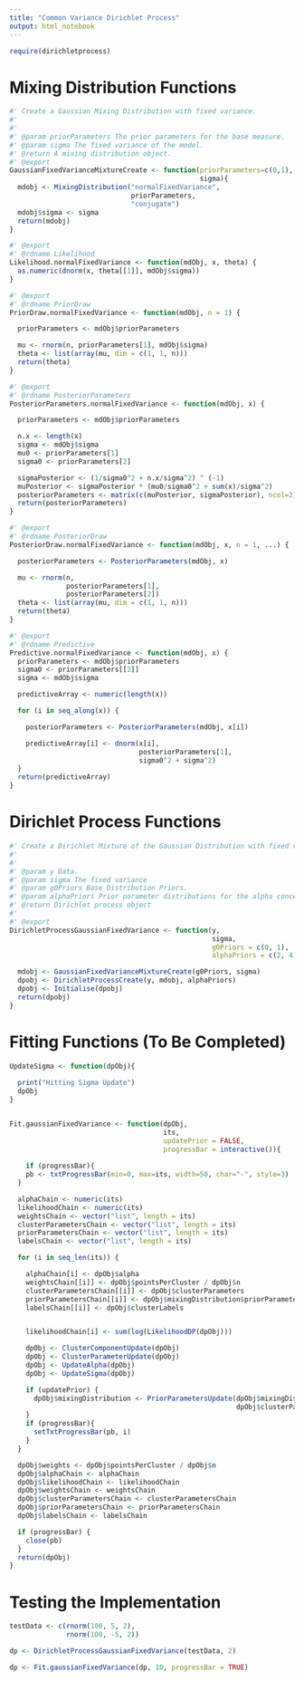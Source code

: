 ```yaml
---
title: "Common Variance Dirichlet Process"
output: html_notebook
---
```


```r
require(dirichletprocess)
```

# Mixing Distribution Functions

```r
#' Create a Gaussian Mixing Distribution with fixed variance.
#'
#'
#' @param priorParameters The prior parameters for the base measure.
#' @param sigma The fixed variance of the model.
#' @return A mixing distribution object.
#' @export
GaussianFixedVarianceMixtureCreate <- function(priorParameters=c(0,1),
                                               sigma){
  mdobj <- MixingDistribution("normalFixedVariance",
                              priorParameters,
                              "conjugate")
  mdobj$sigma <- sigma
  return(mdobj)
}

#' @export
#' @rdname Likelihood
Likelihood.normalFixedVariance <- function(mdObj, x, theta) {
  as.numeric(dnorm(x, theta[[1]], mdObj$sigma))
}

#' @export
#' @rdname PriorDraw
PriorDraw.normalFixedVariance <- function(mdObj, n = 1) {

  priorParameters <- mdObj$priorParameters

  mu <- rnorm(n, priorParameters[1], mdObj$sigma)
  theta <- list(array(mu, dim = c(1, 1, n)))
  return(theta)
}

#' @export
#' @rdname PosteriorParameters
PosteriorParameters.normalFixedVariance <- function(mdObj, x) {

  priorParameters <- mdObj$priorParameters

  n.x <- length(x)
  sigma <- mdObj$sigma
  mu0 <- priorParameters[1]
  sigma0 <- priorParameters[2]

  sigmaPosterior <- (1/sigma0^2 + n.x/sigma^2) ^ (-1)
  muPosterior <- sigmaPosterior * (mu0/sigma0^2 + sum(x)/sigma^2)
  posteriorParameters <- matrix(c(muPosterior, sigmaPosterior), ncol=2)
  return(posteriorParameters)
}

#' @export
#' @rdname PosteriorDraw
PosteriorDraw.normalFixedVariance <- function(mdObj, x, n = 1, ...) {

  posteriorParameters <- PosteriorParameters(mdObj, x)

  mu <- rnorm(n,
              posteriorParameters[1],
              posteriorParameters[2])
  theta <- list(array(mu, dim = c(1, 1, n)))
  return(theta)
}

#' @export
#' @rdname Predictive
Predictive.normalFixedVariance <- function(mdObj, x) {
  priorParameters <- mdObj$priorParameters
  sigma0 <- priorParameters[[2]]
  sigma <- mdObj$sigma

  predictiveArray <- numeric(length(x))

  for (i in seq_along(x)) {

    posteriorParameters <- PosteriorParameters(mdObj, x[i])

    predictiveArray[i] <- dnorm(x[i],
                                posteriorParameters[1],
                                sigma0^2 + sigma^2)
  }
  return(predictiveArray)
}

```

# Dirichlet Process Functions

```r
#' Create a Dirichlet Mixture of the Gaussian Distribution with fixed variance.
#'
#'
#' @param y Data.
#' @param sigma The fixed variance
#' @param g0Priors Base Distribution Priors.
#' @param alphaPriors Prior parameter distributions for the alpha concentration parameter.
#' @return Dirichlet process object
#'
#' @export
DirichletProcessGaussianFixedVariance <- function(y,
                                                  sigma,
                                                  g0Priors = c(0, 1),
                                                  alphaPriors = c(2, 4)) {

  mdobj <- GaussianFixedVarianceMixtureCreate(g0Priors, sigma)
  dpobj <- DirichletProcessCreate(y, mdobj, alphaPriors)
  dpobj <- Initialise(dpobj)
  return(dpobj)
}
```

# Fitting Functions (To Be Completed)

```r
UpdateSigma <- function(dpObj){
  
  print("Hitting Sigma Update")
  dpObj
}


Fit.gaussianFixedVariance <- function(dpObj, 
                                      its, 
                                      updatePrior = FALSE, 
                                      progressBar = interactive()){
  
    if (progressBar){
    pb <- txtProgressBar(min=0, max=its, width=50, char="-", style=3)
  }

  alphaChain <- numeric(its)
  likelihoodChain <- numeric(its)
  weightsChain <- vector("list", length = its)
  clusterParametersChain <- vector("list", length = its)
  priorParametersChain <- vector("list", length = its)
  labelsChain <- vector("list", length = its)

  for (i in seq_len(its)) {

    alphaChain[i] <- dpObj$alpha
    weightsChain[[i]] <- dpObj$pointsPerCluster / dpObj$n
    clusterParametersChain[[i]] <- dpObj$clusterParameters
    priorParametersChain[[i]] <- dpObj$mixingDistribution$priorParameters
    labelsChain[[i]] <- dpObj$clusterLabels


    likelihoodChain[i] <- sum(log(LikelihoodDP(dpObj)))

    dpObj <- ClusterComponentUpdate(dpObj)
    dpObj <- ClusterParameterUpdate(dpObj)
    dpObj <- UpdateAlpha(dpObj)
    dpObj <- UpdateSigma(dpObj)

    if (updatePrior) {
      dpObj$mixingDistribution <- PriorParametersUpdate(dpObj$mixingDistribution,
                                                        dpObj$clusterParameters)
    }
    if (progressBar){
      setTxtProgressBar(pb, i)
    }
  }

  dpObj$weights <- dpObj$pointsPerCluster / dpObj$n
  dpObj$alphaChain <- alphaChain
  dpObj$likelihoodChain <- likelihoodChain
  dpObj$weightsChain <- weightsChain
  dpObj$clusterParametersChain <- clusterParametersChain
  dpObj$priorParametersChain <- priorParametersChain
  dpObj$labelsChain <- labelsChain

  if (progressBar) {
    close(pb)
  }
  return(dpObj)
}
```


# Testing the Implementation

```r
testData <- c(rnorm(100, 5, 2),
              rnorm(100, -5, 2))
```

```r
dp <- DirichletProcessGaussianFixedVariance(testData, 2)

dp <- Fit.gaussianFixedVariance(dp, 10, progressBar = TRUE)
```
